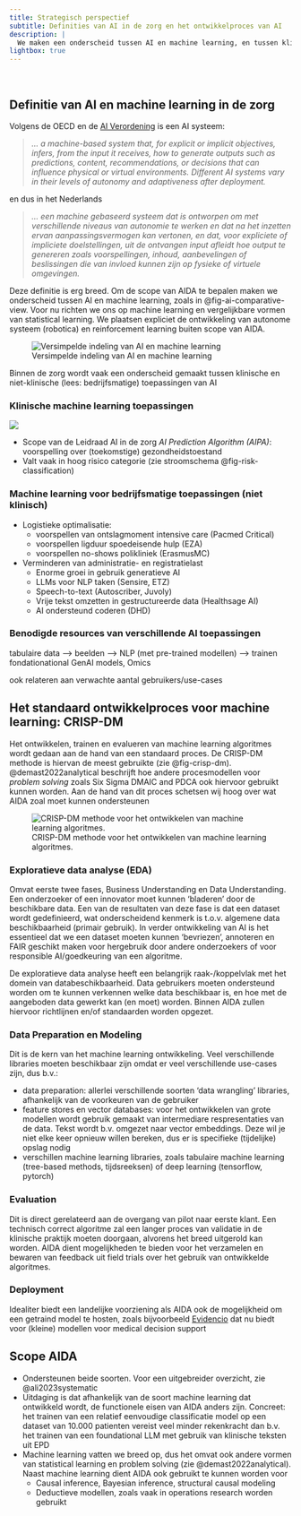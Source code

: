 ```yaml
---
title: Strategisch perspectief
subtitle: Definities van AI in de zorg en het ontwikkelproces van AI
description: |
  We maken een onderscheid tussen AI en machine learning, en tussen klinische en niet-klinische toepassingen van machine learning in de zorg. We introduceren CRISP-DM als het standaard proces voor het ontwikkelen van machine learning algoritmes. Deze definities zijn het startpunt voor de verhaallijn van AIDA.
lightbox: true
---
```

<br>

## Definitie van AI en machine learning in de zorg

Volgens de OECD en de [AI Verordening](https://eur-lex.europa.eu/legal-content/NL/TXT/HTML/?uri=OJ:L_202401689#art_3) is een AI systeem:

> _... a machine-based system that, for explicit or implicit objectives, infers, from the input it receives, how to generate outputs such as predictions, content, recommendations, or decisions that can influence physical or virtual environments. Different AI systems vary in their levels of autonomy and adaptiveness after deployment._

en dus in het Nederlands

> _... een machine gebaseerd systeem dat is ontworpen om met verschillende niveaus van autonomie te werken en dat na het inzetten ervan aanpassingsvermogen kan vertonen, en dat, voor expliciete of impliciete doelstellingen, uit de ontvangen input afleidt hoe output te genereren zoals voorspellingen, inhoud, aanbevelingen of beslissingen die van invloed kunnen zijn op fysieke of virtuele omgevingen._

Deze definitie is erg breed. Om de scope van AIDA te bepalen maken we onderscheid tussen AI en machine learning, zoals in @fig-ai-comparative-view. Voor nu richten we ons op machine learning en vergelijkbare vormen van statistical learning. We plaatsen expliciet de ontwikkeling van autonome systeem (robotica) en reinforcement learning buiten scope van AIDA.

![Versimpelde indeling van AI en machine learning](/images/unraveling-ai-complexity.jpg){#fig-ai-comparative-view}

Binnen de zorg wordt vaak een onderscheid gemaakt tussen klinische en niet-klinische (lees: bedrijfsmatige) toepassingen van AI

### Klinische machine learning toepassingen

![](/images/ai-risk-classification.png){#fig-risk-classification}

- Scope van de Leidraad AI in de zorg _AI Prediction Algorithm (AIPA)_: voorspelling over (toekomstige) gezondheidstoestand
- Valt vaak in hoog risico categorie (zie stroomschema @fig-risk-classification)

### Machine learning voor bedrijfsmatige toepassingen (niet klinisch)

- Logistieke optimalisatie:
  - voorspellen van ontslagmoment intensive care (Pacmed Critical)
  - voorspellen ligduur spoedeisende hulp (EZA)
  - voorspellen no-shows polikliniek (ErasmusMC)

- Verminderen van administratie- en registratielast
  - Enorme groei in gebruik generatieve AI
  - LLMs voor NLP taken (Sensire, ETZ)
  - Speech-to-text (Autoscriber, Juvoly)
  - Vrije tekst omzetten in gestructureerde data (Healthsage AI)
  - AI ondersteund coderen (DHD)

### Benodigde resources van verschillende AI toepassingen

tabulaire data --> beelden --> NLP (met pre-trained modellen) --> trainen fondationational GenAI models, Omics

ook relateren aan verwachte aantal gebruikers/use-cases


## Het standaard ontwikkelproces voor machine learning: CRISP-DM

Het ontwikkelen, trainen en evalueren van machine learning algoritmes wordt gedaan aan de hand van een standaard proces. De CRISP-DM methode is hiervan de meest gebruikte (zie @fig-crisp-dm). @demast2022analytical beschrijft hoe andere procesmodellen voor _problem solving_ zoals Six Sigma DMAIC and PDCA ook hiervoor gebruikt kunnen worden. Aan de hand van dit proces schetsen wij hoog over wat AIDA zoal moet kunnen ondersteunen

![CRISP-DM methode voor het ontwikkelen van machine learning algoritmes.](/images/crisp-visualguide.png){#fig-crisp-dm}


### Exploratieve data analyse (EDA)

Omvat eerste twee fases, Business Understanding en Data Understanding. Een onderzoeker of een innovator moet kunnen 'bladeren' door de beschikbare data. Een van de resultaten van deze fase is dat een dataset wordt gedefinieerd, wat onderscheidend kenmerk is t.o.v. algemene data beschikbaarheid (primair gebruik). In verder ontwikkeling van AI is het essentieel dat we een dataset moeten kunnen 'bevriezen', annoteren en FAIR geschikt maken voor hergebruik door andere onderzoekers of voor responsible AI/goedkeuring van een algoritme.

De exploratieve data analyse heeft een belangrijk raak-/koppelvlak met het domein van databeschikbaarheid. Data gebruikers moeten ondersteund worden om te kunnen verkennen welke data beschikbaar is, en hoe met de aangeboden data gewerkt kan (en moet) worden. Binnen AIDA zullen hiervoor richtlijnen en/of standaarden worden opgezet.

### Data Preparation en Modeling

Dit is de kern van het machine learning ontwikkeling. Veel verschillende libraries moeten beschikbaar zijn omdat er veel verschillende use-cases zijn, dus b.v.:

- data preparation: allerlei verschillende soorten 'data wrangling' libraries, afhankelijk van de voorkeuren van de gebruiker
- feature stores en vector databases: voor het ontwikkelen van grote modellen wordt gebruik gemaakt van intermediare respresentaties van de data. Tekst wordt b.v. omgezet naar vector embeddings. Deze wil je niet elke keer opnieuw willen bereken, dus er is specifieke (tijdelijke) opslag nodig
- verschillen machine learning libraries, zoals tabulaire machine learning (tree-based methods, tijdsreeksen) of deep learning (tensorflow, pytorch)

### Evaluation

Dit is direct gerelateerd aan de overgang van pilot naar eerste klant. Een technisch correct algoritme zal een langer proces van validatie in de klinische praktijk moeten doorgaan, alvorens het breed uitgerold kan worden. AIDA dient mogelijkheden te bieden voor het verzamelen en bewaren van feedback uit field trials over het gebruik van ontwikkelde algoritmes. 

### Deployment

Idealiter biedt een landelijke voorziening als AIDA ook de mogelijkheid om een getraind model te hosten, zoals bijvoorbeeld [Evidencio](https://www.evidencio.com/home) dat nu biedt voor (kleine) modellen voor medical decision support



## Scope AIDA

- Ondersteunen beide soorten. Voor een uitgebreider overzicht, zie @ali2023systematic
- Uitdaging is dat afhankelijk van de soort machine learning dat ontwikkeld wordt, de functionele eisen van AIDA anders zijn. Concreet: het trainen van een relatief eenvoudige classificatie model op een dataset van 10.000 patienten vereist veel minder rekenkracht dan b.v. het trainen van een foundational LLM met gebruik van klinische teksten uit EPD
- Machine learning vatten we breed op, dus het omvat ook andere vormen van statistical learning en problem solving (zie @demast2022analytical). Naast machine learning dient AIDA ook gebruikt te kunnen worden voor
  -  Causal inference, Bayesian inference, structural causal modeling
  -  Deductieve modellen, zoals vaak in operations research worden gebruikt



